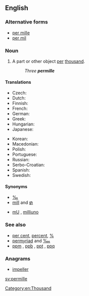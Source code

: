 ==English==
{{wikipedia}}

===Alternative forms===
* [[per mille]]
* [[per mil]]

===Noun===
{{en-noun|permille}}

# A part or other object [[per]] [[thousand]].
#: ''Three '''permille'''''

====Translations====
{{trans-top|per thousand}}
* Czech: {{t+|cs|promile|n}}
* Dutch: {{t+|nl|promille}}
* Finnish: {{t+|fi|promille}}
* French: {{t+|fr|pour mille}}
* German: {{t+|de|Promille|n}}
* Greek: {{t|el|τοις χιλίοις}}
* Hungarian: {{t|hu|ezrelék}}
* Japanese: {{t|ja|パーミル|tr=pāmiru|sc=Jpan}}
{{trans-mid}}
* Korean: {{t+|ko|퍼밀|sc=Kore}}
* Macedonian: {{t|mk|промил|m|tr=promíl}}
* Polish: {{t|pl|promil|m}}
* Portuguese: {{t|pt|permil|m}}
* Russian: {{t+|ru|промилле|tr=promille}}
* Serbo-Croatian: {{t|sh|potisućak|m}}
* Spanish: {{t|es|[[por]] [[mil]]}}
* Swedish: {{t+|sv|promille|c}}
{{trans-bottom}}

====Synonyms====
* [[‰]]
* [[mill#Etymology 2|mill]] and [[₥]]
* {{sense|parts per thousand}} [[mU]] , [[milliuno]]

===See also===
* [[per cent]], [[percent]], [[%]]
* [[permyriad]] and [[‱]]
* [[ppm]] , [[ppb]] , [[ppt]] , [[ppq]]

===Anagrams===
* [[impeller#English|impeller]]

[[Category:en:Thousand]]

[[sv:permille]]